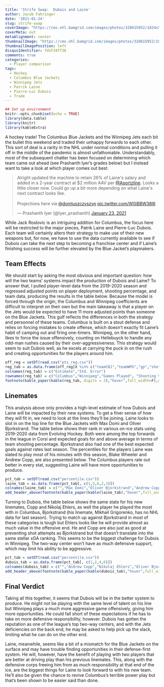 ```yaml
---
title: 'Strife Swap:  Dubois and Laine'
author: Jacob Fahringer
date: '2021-01-24'
slug: strife-swap
coverImage: "https://cms.nhl.bamgrid.com/images/photos/320615952/1024x576/cut.jpg"
coverMeta: out
metaAlignment: center
thumbnailImage: "https://cms.nhl.bamgrid.com/images/photos/320615952/1024x576/cut.jpg"
thumbnailImagePosition: left
disqusIdentifier: fdsF34ff36
comments: true
categories:
  - Player comparison
tags:
  - Hockey
  - Columbus Blue Jackets
  - Winnipeg Jets
  - Patrik Laine
  - Pierre-Luc Dubois
  - Trade
---
```


```r
## Set up environment
knitr::opts_chunk$set(echo = TRUE)
library(data.table)
library(knitr)
library(kableExtra)
```

A hockey trade! The Columbus Blue Jackets and the Winnipeg Jets each bit the bullet this weekend and traded their unhappy forwards to each other. This sort of deal is a rarity in the NHL under normal conditions and pulling it off in the middle of the pandemic is almost unfathomable. Understandably, most of the subsequent chatter has been focused on determining which team came out ahead (see Prashanth Iyer's grades below) but I instead want to take a look at which player comes out best.  

<blockquote class="twitter-tweet"><p lang="en" dir="ltr">Alright updated the machine to retain 26% of Laine&#39;s salary and added in a 2-year contract at $2 million AAV per <a href="https://twitter.com/Aportzline?ref_src=twsrc%5Etfw">@Aportzline</a>. Looks a little closer now. Could go up a bit more depending on what Laine&#39;s next contract looks like. <br><br>Projections here via <a href="https://twitter.com/domluszczyszyn?ref_src=twsrc%5Etfw">@domluszczyszyn</a> <a href="https://t.co/W0iBBW38l6">pic.twitter.com/W0iBBW38l6</a></p>&mdash; Prashanth Iyer (@iyer_prashanth) <a href="https://twitter.com/iyer_prashanth/status/1353010487747870721?ref_src=twsrc%5Etfw">January 23, 2021</a></blockquote> <script async src="https://platform.twitter.com/widgets.js" charset="utf-8"></script>

While Jack Roslovic is an intriguing addition for Columbus, the focus here will be restricted to the major pieces, Patrik Laine and Pierre-Luc Dubois. Each team will certainly alters their strategy to make use of their new weapons but, for now, we have to use the data currently available to see if Dubois can take the next step to becoming a franchise center and if Laine's finishing success will be further elevated by the Blue Jacket's playmakers.  

## Team Effects
We should start by asking the most obvious and important question: how will the two teams' systems impact the production of Dubois and Laine? To answer that, I pulled player-level data from the 2019-2020 season and regressed adjusted points on player deployment, shooting percentage, and team data, producing the results in the table below. Because the model is forced through the origin, the Columbus and Winnipeg coefficients are difficult to interpret on their own but the main takeaway is that a player on the Jets would be expected to have 11 more adjusted points than someone on the Blue Jackets. This gulf reflects the differences in both the strategy and personnel of these teams. Columbus is built on a stout defense and relies on forcing mistakes to create offense, which doesn't exactly fit Laine's habit of camping out and firing one-timers. Winnipeg, on the other hand, likes to force the issue offensively, counting on Hellebuyck to handle any odd-man rushes caused by their over-aggressiveness. This strategy would seem to suit Dubois well, as he excels at carrying the puck in on the rush and creating opportunities for the players around him.  

```r
off_reg = setDT(read.csv("pts_reg.csv"))
reg_tab = as.data.frame(off_reg[X %in% c("teamCBJ","teamWPG","gp","shot_pct","off_zs_pct","toi_avg"), c(2:3)])
colnames(reg_tab) = c("Estimate","Std. Error")
rownames(reg_tab) = c("Columbus","Winnipeg","Games Played", "Shooting %", "OZ Start %", "TOI")
footnote(kable_paper(kable(reg_tab, digits = 2),"hover",full_width=F),general = c("Non-relevant teams omitted.","All coefficients significant at .01 level.","Data from Hockey-Reference.com."))
```

## Linemates
This analysis above only provides a high-level estimate of how Dubois and Laine will be impacted by their new systems. To get a finer sense of how they will fit in, we need to look at the lines they'll be joining. Laine looks to slot in on the top line for the Blue Jackets with Max Domi and Oliver Bjorkstrand. The table below shows their rank in various on-ice stats using 2019-2020 data from Evolving Hockey. Both were among the top forwards in the league in Corsi and expected goals for and above average in terms of team shooting percentage. Bjorkstrand also had one of the best expected goals against rates last season. The percentiles for the players Laine was slated to play most of his minutes with this season, Blake Wheeler and Andrew Copp, are also presented below. The Columbus players rate out better in every stat, suggesting Laine will have more opportunities to produce.  

```r
pct_tab = setDT(read.csv("percentile.csv"))
laine_tab = as.data.frame(pct_tab[, c(1,5,6,2,3)])
colnames(laine_tab) = c("","Max Domi","Oliver Bjorkstrand","Andrew Copp","Blake Wheeler")
add_header_above(footnote(kable_paper(kable(laine_tab),"hover",full_width=F),general = "Data from Evolving Hockey."),c(" " = 1, "Columbus" = 2, "Winnipeg" = 2))
```

Turning to Dubois, the table below shows the same stats for his new linemates, Copp and Nikolaj Ehlers, as well the player he played the most with in Columbus, Bjorkstrand (his linemate, Mikhail Grigorenko, has no NHL data for last season). Trying to match up against Bjorkstrand in most of these categories is tough but Ehlers looks like he will provide almost as much value in the offensive end. He and Copp are also just as good at preventing shot attempts as Bjorkstrand but that doesn't translate into the same stellar xGA ranking. This seems to be the biggest challenge for Dubois in Winnipeg. The two-way center won't have as much defensive support, which may limit his ability to be aggressive.  

```r
pct_tab = setDT(read.csv("percentile.csv"))
dubois_tab = as.data.frame(pct_tab[, c(1,2,4,6)])
colnames(dubois_tab) = c("","Andrew Copp","Nikolaj Ehlers","Oliver Bjorkstrand")
add_header_above(footnote(kable_paper(kable(dubois_tab),"hover",full_width=F),general = "Data from Evolving Hockey."),c(" " = 1, "Winnipeg" = 2, "Columbus" = 1))
```

## Final Verdict
Taking all this together, it seems that Dubois will be in the better system to produce. He might not be playing with the same level of talent on his line but Winnipeg plays a much more aggressive game offensively, giving him more opportunities. He could fall short of these expectations if he has to take on more defensive responsibility, however. Dubois has gotten the reputation as one of the league's top two-way centers, and with the Jets deficiencies on the back end, he may be asked to help pick up the slack, limiting what he can do on the other end.  

Laine, meanwhile, seems like a bit of a mismatch for the Blue Jackets on the surface and may have trouble finding opportunities in their defense-first system. He will, however, have the benefit of playing with two players that are better at driving play than his previous linemates. This, along with the defensive corps freeing him from as much responsibility at that end of the ice, are the biggest things for Laine to look forward to with his new team. He'll also be given the chance to revive Columbus's terrible power play but that's been shown to be easier said than done.